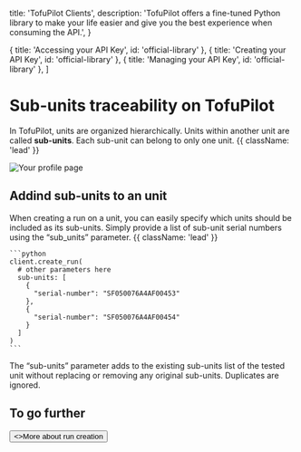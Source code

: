   title: 'TofuPilot Clients',
  description:
    'TofuPilot offers a fine-tuned Python library to make your life easier and give you the best experience when consuming the API.',
}

  { title: 'Accessing your API Key', id: 'official-library' },
  { title: 'Creating your API Key', id: 'official-library' },
  { title: 'Managing your API Key', id: 'official-library' },
]

# Sub-units traceability on TofuPilot

In TofuPilot, units are organized hierarchically. Units within another unit are called **sub-units**. Each sub-unit can belong to only one unit. {{ className: 'lead' }}

<Image src="/nested-units.png" alt="Your profile page" />

## Addind sub-units to an unit

When creating a run on a unit, you can easily specify which units should be included as its sub-units. Simply provide a list of sub-unit serial numbers using the “sub_units” parameter. {{ className: 'lead' }}

    ```python
    client.create_run(
      # other parameters here
      sub-units: [
        {
          "serial-number": "SF050076A4AF00453"
        },
        {
          "serial-number": "SF050076A4AF00454"
        }
      ]
    )
    ```

<Note>
  The “sub-units” parameter adds to the existing sub-units list of the tested
  unit without replacing or removing any original sub-units. Duplicates are
  ignored.
</Note>

## To go further

<div className="not-prose">
  <Button href="/runs" variant="text" arrow="right">
    <>More about run creation</>
  </Button>
</div>
